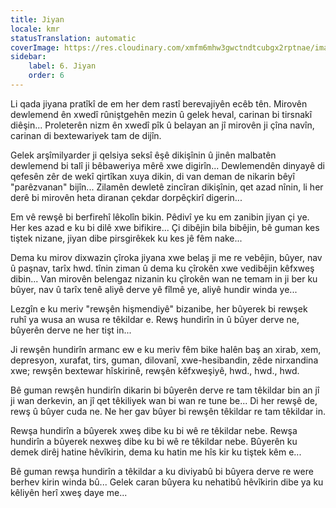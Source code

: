 ```yaml
---
title: Jiyan
locale: kmr
statusTranslation: automatic
coverImage: https://res.cloudinary.com/xmfm6mhw3gwctndtcubgx2rptnae/image/upload/v1740468922/small_cover_tratado_de_psicologia_revolucionaria_a4c0dca4e0.webp
sidebar:
    label: 6. Jiyan
    order: 6
---
```

Li qada jiyana pratîkî de em her dem rastî berevajiyên ecêb tên. Mirovên dewlemend ên xwedî rûniştgehên mezin û gelek heval, carinan bi tirsnakî diêşin... Proleterên nizm ên xwedî pîk û belayan an jî mirovên ji çîna navîn, carinan di bextewariyek tam de dijîn.

Gelek arşîmilyarder ji qelsiya seksî êşê dikişînin û jinên malbatên dewlemend bi talî ji bêbaweriya mêrê xwe digirîn... Dewlemendên dinyayê di qefesên zêr de wekî qirtîkan xuya dikin, di van deman de nikarin bêyî "parêzvanan" bijîn... Zilamên dewletê zincîran dikişînin, qet azad nînin, li her derê bi mirovên heta diranan çekdar dorpêçkirî digerin...

Em vê rewşê bi berfirehî lêkolîn bikin. Pêdivî ye ku em zanibin jiyan çi ye. Her kes azad e ku bi dilê xwe bifikire... Çi dibêjin bila bibêjin, bê guman kes tiştek nizane, jiyan dibe pirsgirêkek ku kes jê fêm nake...

Dema ku mirov dixwazin çîroka jiyana xwe belaş ji me re vebêjin, bûyer, nav û paşnav, tarîx hwd. tînin ziman û dema ku çîrokên xwe vedibêjin kêfxweş dibin... Van mirovên belengaz nizanin ku çîrokên wan ne temam in ji ber ku bûyer, nav û tarîx tenê aliyê derve yê fîlmê ye, aliyê hundir winda ye...

Lezgîn e ku meriv "rewşên hişmendiyê" bizanibe, her bûyerek bi rewşek ruhî ya wusa an wusa re têkildar e. Rewş hundirîn in û bûyer derve ne, bûyerên derve ne her tişt in...

Ji rewşên hundirîn armanc ew e ku meriv fêm bike halên baş an xirab, xem, depresyon, xurafat, tirs, guman, dilovanî, xwe-hesibandin, zêde nirxandina xwe; rewşên bextewar hîskirinê, rewşên kêfxweşiyê, hwd., hwd., hwd.

Bê guman rewşên hundirîn dikarin bi bûyerên derve re tam têkildar bin an jî ji wan derkevin, an jî qet têkiliyek wan bi wan re tune be... Di her rewşê de, rewş û bûyer cuda ne. Ne her gav bûyer bi rewşên têkildar re tam têkildar in.

Rewşa hundirîn a bûyerek xweş dibe ku bi wê re têkildar nebe. Rewşa hundirîn a bûyerek nexweş dibe ku bi wê re têkildar nebe. Bûyerên ku demek dirêj hatine hêvîkirin, dema ku hatin me hîs kir ku tiştek kêm e...

Bê guman rewşa hundirîn a têkildar a ku diviyabû bi bûyera derve re were berhev kirin winda bû... Gelek caran bûyera ku nehatibû hêvîkirin dibe ya ku kêliyên herî xweş daye me...

